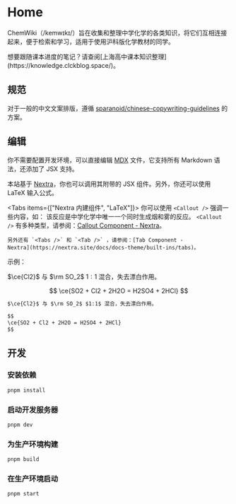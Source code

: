 
# Home

ChemWiki（/kemwɪkɪ/）旨在收集和整理中学化学的各类知识，将它们互相连接起来，便于检索和学习，适用于使用沪科版化学教材的同学。

<Callout emoji="👀">
  想要跟随课本进度的笔记？请查阅[上海高中课本知识整理](https://knowledge.clckblog.space/)。
</Callout>

## 规范

对于一般的中文文案排版，遵循 [sparanoid/chinese-copywriting-guidelines](https://github.com/sparanoid/chinese-copywriting-guidelines) 的方案。

## 编辑

你不需要配置开发环境，可以直接编辑 [MDX](https://mdxjs.com/) 文件，它支持所有 Markdown 语法，还添加了 JSX 支持。

本站基于 [Nextra](https://nextra.site/)，你也可以调用其附带的 JSX 组件。另外，你还可以使用 LaTeX 输入公式。

<Tabs items={["Nextra 内建组件", "LaTeX"]}>
  <Tab>
    你可以使用 `<Callout />` 强调一些内容，如：
    <Callout type="warning">
      该反应是中学化学中唯一一个同时生成烟和雾的反应。
    </Callout>
    `<Callout />` 有多种类型，请参阅：[Callout Component -
    Nextra](https://nextra.site/docs/docs-theme/built-ins/callout)。
    
    另外还有 `<Tabs />` 和 `<Tab />` ，请参阅：[Tab Component -
    Nextra](https://nextra.site/docs/docs-theme/built-ins/tabs)。
  </Tab>
  <Tab>
示例：

$\ce{Cl2}$ 与 $\rm SO_2$ $1:1$ 混合，失去漂白作用。

$$
\ce{SO2 + Cl2 + 2H2O = H2SO4 + 2HCl}
$$

```md
$\ce{Cl2}$ 与 $\rm SO_2$ $1:1$ 混合，失去漂白作用。

$$
\ce{SO2 + Cl2 + 2H2O = H2SO4 + 2HCl}
$$
```

  </Tab>
</Tabs>

## 开发

### 安装依赖

```sh
pnpm install
```

### 启动开发服务器

```sh
pnpm dev
```

### 为生产环境构建

```sh
pnpm build
```

### 在生产环境启动

```sh
pnpm start
```
